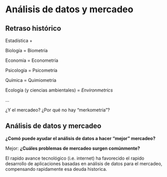 # Análisis de datos y mercadeo

## Retraso histórico {.build}

Estadística +

Biología = Biometría

Economía = Econometría

Psicología = Psicometría

Química = Quimiometría

Ecología (y ciencias ambientales) = _Environmetrics_

...

¿Y el mercadeo? ¿Por qué no hay "merkometria"?

## Análisis de datos y mercadeo {.build}

**¿Comó puede ayudar el análisis de datos a hacer "mejor" mercadeo?**

Mejor: **¿Cuáles problemas de mercadeo surgen comúnmente?**

El rapido avance tecnológico (i.e. internet) ha favorecido el rapido desarrollo de aplicaciones basadas en análisis de datos para el mercadeo, compensando rapidamente esa deuda historica.

